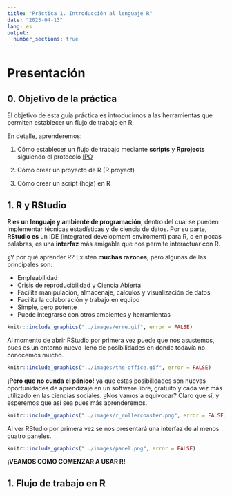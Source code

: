 ```yaml
---
title: "Práctica 1. Introducción al lenguaje R"
date: "2023-04-13"
lang: es
output:
  number_sections: true
---
```


# Presentación

## 0. Objetivo de la práctica

El objetivo de esta guía práctica es introducirnos a las herramientas que permiten establecer un flujo de trabajo en R.

En detalle, aprenderemos:

1. Cómo establecer un flujo de trabajo mediante **scripts** y **Rprojects** siguiendo el protocolo [IPO](https://lisa-coes.com/ipo-data/)

2. Cómo crear un proyecto de R (R.proyect)

3. Cómo crear un script (hoja) en R

## 1. R y RStudio

**R es un lenguaje y ambiente de programación**, dentro del cual se pueden implementar técnicas estadísticas y de ciencia de datos. Por su parte, **RStudio es** un IDE (integrated development enviroment) para R, o en pocas palabras, es una **interfaz** más amigable que nos permite interactuar con R. 

¿Y por qué aprender R? Existen **muchas razones**, pero algunas de las principales son:

- Empleabilidad 
- Crisis de reproducibilidad y Ciencia Abierta
- Facilita manipulación, almacenaje, cálculos y visualización de datos
- Facilita la colaboración y trabajo en equipo
- Simple, pero potente
- Puede integrarse con otros ambientes y herramientas


```r

knitr::include_graphics("../images/erre.gif", error = FALSE)
```

Al momento de abrir RStudio por primera vez puede que nos asustemos, pues es un entorno nuevo lleno de posibilidades en donde todavía no conocemos mucho. 

```r

knitr::include_graphics("../images/the-office.gif", error = FALSE)
```

**¡Pero que no cunda el pánico!** ya que estas posibilidades son nuevas oportunidades de aprendizaje en un software libre, gratuito y cada vez más utilizado en las ciencias sociales. ¿Nos vamos a equivocar? Claro que sí, y esperemos que así sea pues más aprenderemos. 

```r

knitr::include_graphics("../images/r_rollercoaster.png", error = FALSE)
```


Al ver RStudio por primera vez se nos presentará una interfaz de al menos cuatro paneles.

```r

knitr::include_graphics("../images/panel.png", error = FALSE)
```


**¡VEAMOS COMO COMENZAR A USAR R!**

## 1. Flujo de trabajo en R




